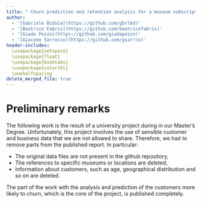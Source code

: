 ```yaml
---
title: " Churn prediction and retention analysis for a museum subscription in Italy"
author:
  - '[Gabriele Bidoia](https://github.com/gbrlbd)'
  - '[Beatrice Fabris](https://github.com/beatricefabris)'
  - '[Giada Pezzo](https://github.com/giadapezzo)'
  - '[Giacomo Sarrocco](https://github.com/gsarrco)'
header-includes:
  \usepackage{setspace}
  \usepackage{float}
  \usepackage{booktabs}
  \usepackage{colortbl}
  \onehalfspacing
delete_merged_file: true
---
```


# Preliminary remarks {-}

The following work is the result of a university project during in our Master's Degree. Unfortunately, this project involves the use of sensible customer and business data that we are not allowed to share. Therefore, we had to remove parts from the published report. In particular:

- The original data files are not present in the github repository,
- The references to specific museums or locations are deleted,
- Information about customers, such as age, geographical distribution and so on are deleted.

The part of the work with the analysis and prediction of the customers more likely to churn, which is the core of the project, is published completely.
\newpage